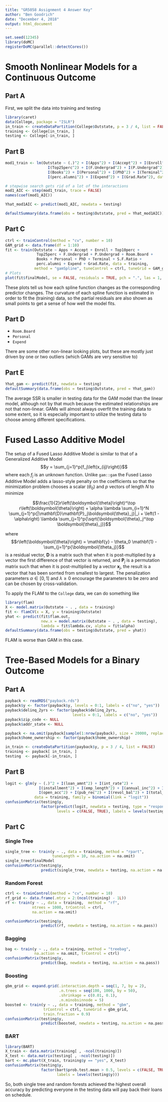 ```yaml
---
title: "GR5058 Assignment 4 Answer Key"
author: "Ben Goodrich"
date: "December 4, 2018"
output: html_document
---
```


```r
set.seed(12345)
library(doMC)
registerDoMC(parallel::detectCores())
```

# Smooth Nonlinear Models for a Continuous Outcome

## Part A

First, we split the data into training and testing
```r
library(caret)
data(College, package = "ISLR")
in_train <- createDataPartition(College$Outstate, p = 3 / 4, list = FALSE)
training <- College[in_train, ]
testing <- College[-in_train, ]
```

## Part B

```r
mod1_train <- lm(Outstate ~ (.)^2 + I(Apps^2) + I(Accept^2) + I(Enroll^2) + I(Top10perc^2) + 
                   I(Top25perc^2) + I(F.Undergrad^2) + I(P.Undergrad^2) + I(Room.Board^2) + 
                   I(Books^2) + I(Personal^2) + I(PhD^2) + I(Terminal^2) + I(S.F.Ratio^2) + 
                   I(perc.alumni^2) + I(Expend^2) + I(Grad.Rate^2), data = training)

# stepwise search gets rid of a lot of the interactions
mod1_AIC <- step(mod1_train, trace = FALSE)
names(coef(mod1_AIC))

Yhat_mod1AIC <- predict(mod1_AIC, newdata = testing)

defaultSummary(data.frame(obs = testing$Outstate, pred = Yhat_mod1AIC))
```   

## Part C

```r
ctrl <- trainControl(method = "cv", number = 10)
GAM_grid <- data.frame(df = 1:10)
fit <- train(Outstate ~ Apps + Accept + Enroll + Top10perc + 
              Top25perc + F.Undergrad + P.Undergrad + Room.Board + 
              Books + Personal + PhD + Terminal + S.F.Ratio + 
              perc.alumni + Expend + Grad.Rate, data = training,
             method = "gamSpline", tuneControl = ctrl, tuneGrid = GAM_grid)
# Plots
plot(fit$finalModel, se = FALSE, residuals = TRUE, pch = ".", las = 1, rug = FALSE)
```

These plots tell us how each spline function changes as the corresponding
predictor changes. The curvature of each spline function is estimated in
order to fit the (training) data, so the partial residuals are also shown 
as small points to get a sense of how well the model fits.

## Part D

* `Room.Board`
* `Personal`
* `Expend`

There are some other non-linear looking plots, but these are mostly just
driven by one or two outliers (which GAMs are very sensitive to)

## Part E

```r
Yhat_gam <- predict(fit, newdata = testing)
defaultSummary(data.frame(obs = testing$Outstate, pred = Yhat_gam))
```

The average SSR is smaller in testing data for the GAM model than the linear
model, although not by that much because the estimated relationships are not
that non-linear. GAMs will almost always overfit the training data to some extent, 
so it is especially important to utilize the testing data to choose among different 
specifications.

# Fused Lasso Additive Model

The setup of a Fused Lasso Additive Model is similar to that of a Generalized
Additive Model
$$y = \sum_{j=1}^p{f_j\left(x_{ij}\right)}$$
where each $f_j$ is an unknown function. Unlike `gam::gam` the Fused Lasso
Additive Model adds a lasso-style penalty on the coefficients so that the
minimization problem chooses a scalar $\left(\theta_0\right)$ and $p$ vectors of length 
$N$ to minimize

$$\frac{1}{2}r\left(\boldsymbol{\theta}\right)^\top r\left(\boldsymbol{\theta}\right) + 
\alpha \lambda \sum_{i=1}^N \sum_{j=1}^p{|\mathbf{D}\mathbf{P}_j\boldsymbol{\theta}_j}|_i + 
\left(1 - \alpha\right) \lambda \sum_{j=1}^p{\sqrt{\boldsymbol{\theta}_j^\top \boldsymbol{\theta}_j}}$$

where 
$$r\left(\boldsymbol{\theta}\right) = \mathbf{y} - \theta_0 \mathbf{1} - \sum_{j=1}^p{\boldsymbol{\theta_j}}$$
is a residual vector, $\mathbf{D}$ is a matrix such that when it is post-multiplied by a vector
the first difference of that vector is returned, and $\mathbf{P}_j$ is a permutation matrix
such that when it is post-multiplied by a vector $\mathbf{x}_j$, the result is a vector that
has been sorrted from smallest to largest. The penalization parameters 
$\alpha \in \left[0,1\right]$ and $\lambda \geq 0$ encourage the parameters to be zero and
can be chosen by cross-validation.

To apply the FLAM to the `College` data, we can do something like
```r
library(flam)
X <- model.matrix(Outstate ~ . , data = training)
fit <- flamCV(x = X, y = training$Outstate)
yhat <- predict(fit$flam.out, 
                new.x = model.matrix(Outstate ~ . , data = testing), 
                lambda = fit$lambda.cv, alpha = fit$alpha)
defaultSummary(data.frame(obs = testing$Outstate, pred = yhat))
```
FLAM is worse than GAM in this case.

# Tree-Based Models for a Binary Outcome

## Part A

```r
payback <- readRDS("payback.rds")
payback$y <- factor(payback$y, levels = 0:1, labels = c("no", "yes"))
payback$delinq_2yrs <- factor(payback$delinq_2yrs, 
                              levels = 0:1, labels = c("no", "yes"))
payback$zip_code <- NULL
payback$addr_state <- NULL
```

```r
payback <- na.omit(payback[sample(1:nrow(payback), size = 20000, replace = FALSE), ])
payback$home_ownership <- factor(payback$home_ownership)
```


```r
in_train <- createDataPartition(payback$y, p = 3 / 4, list = FALSE)
training <- payback[ in_train, ]
testing  <- payback[-in_train, ]
```

## Part B

```r
logit <- glm(y ~ (.)^2 + I(loan_amnt^2) + I(int_rate^2) + 
               I(installment^2) + I(emp_length^2) + I(annual_inc^2) + I(earliest_cr_line^2) + 
               I(open_acc^2) + I(pub_rec^2) + I(revol_bal^2) + I(total_acc^2), 
             data = training, family = binomial(link = "logit"))
confusionMatrix(testing$y, 
                factor(predict(logit, newdata = testing, type = "response") > 0.5,
                       levels = c(FALSE, TRUE), labels = levels(testing$y)))
```

## Part C

### Single Tree

```r
single_tree <- train(y ~ ., data = training, method = "rpart",
                     tuneLength = 10, na.action = na.omit)
single_tree$finalModel
confusionMatrix(testing$y, 
                predict(single_tree, newdata = testing, na.action = na.pass))
```

### Random Forest

```r
ctrl <- trainControl(method = "cv", number = 10)
rf_grid <- data.frame(.mtry = 2:(ncol(training) - 1L))
rf <- train(y ~ ., data = training,  method = "rf",
            ntrees = 1000, trControl = ctrl,
            na.action = na.omit)
```
```r
confusionMatrix(testing$y, 
                predict(rf, newdata = testing, na.action = na.pass))
```


### Bagging

```r
bag <- train(y ~ ., data = training, method = "treebag",
             na.action = na.omit, trControl = ctrl)
confusionMatrix(testing$y, 
                predict(bag, newdata = testing, na.action = na.pass))
```

### Boosting

```r
gbm_grid <- expand.grid(.interaction.depth = seq(1, 7, by = 2),
                        .n.trees = seq(100, 1000, by = 50),
                        .shrinkage = c(0.01, 0.1),
                        .n.minobsinnode = 5)
boosted <- train(y ~ ., data = training, method = "gbm",
                 trControl = ctrl, tuneGrid = gbm_grid,
                 train.fraction = 0.9)
confusionMatrix(testing$y, 
                predict(boosted, newdata = testing, na.action = na.pass))
```

### BART

```r
library(BART)
X_train <- data.matrix(training[ , -ncol(training)])
X_test <- data.matrix(testing[ , -ncol(testing)])
bart <- mc.pbart(X_train, training$y == "yes", X_test)
confusionMatrix(testing$y, 
                factor(bart$prob.test.mean > 0.5, levels = c(FALSE, TRUE),
                       labels = levels(testing$y)))
```

So, both single tree and random forests achieved the highest overall 
accuracy by predicting everyone in the testing data will pay back
their loans on schedule.
